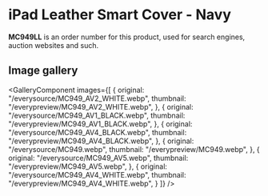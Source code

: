 
# iPad Leather Smart Cover - Navy

<Callout type='info' emoji='👉🏻'>**MC949LL** is an order number for this product, used for search engines, auction websites and such.</Callout>

## Image gallery

<GalleryComponent
    images={[
      {
        original: "/everysource/MC949_AV2_WHITE.webp",
        thumbnail: "/everypreview/MC949_AV2_WHITE.webp",
      },
      {
        original: "/everysource/MC949_AV1_BLACK.webp",
        thumbnail: "/everypreview/MC949_AV1_BLACK.webp",
      },
      {
        original: "/everysource/MC949_AV4_BLACK.webp",
        thumbnail: "/everypreview/MC949_AV4_BLACK.webp",
      },
      {
        original: "/everysource/MC949.webp",
        thumbnail: "/everypreview/MC949.webp",
      },
      {
        original: "/everysource/MC949_AV5.webp",
        thumbnail: "/everypreview/MC949_AV5.webp",
      },
      {
        original: "/everysource/MC949_AV4_WHITE.webp",
        thumbnail: "/everypreview/MC949_AV4_WHITE.webp",
      }
    ]}
  />
